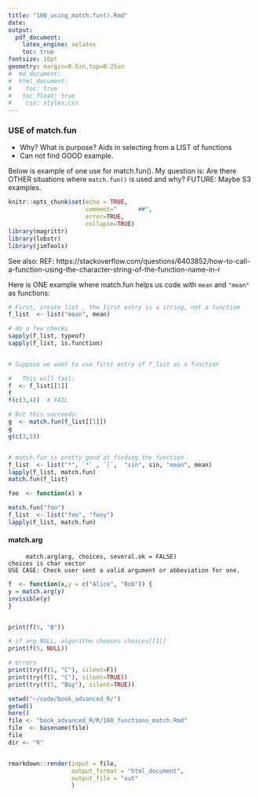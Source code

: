 ```yaml
---
title: "100_using_match.fun().Rmd"
date:  
output: 
  pdf_document:
    latex_engine: xelatex
    toc: true 
fontsize: 10pt
geometry: margin=0.5in,top=0.25in
#  md_document:
#  html_document:
#    toc: true
#  	toc_float: true
#    css: styles.css
---
```


###  USE of match.fun
  *  Why?  What is purpose?   Aids in selecting from a LIST of functions
  *  Can not find GOOD example.

Below is example of one use for match.fun().   My question is:
Are there OTHER situations where `match.fun()` is used and why?
FUTURE:  Maybe S3 examples.

```r
knitr::opts_chunk$set(echo = TRUE,  
                      comment="      ##",  
                      error=TRUE, 
                      collapse=TRUE)
library(magrittr)
library(lobstr)
library(jimTools)
``` 

See also:
REF:
https://stackoverflow.com/questions/6403852/how-to-call-a-function-using-the-character-string-of-the-function-name-in-r

Here is ONE example where match.fun helps us code with `mean` and `"mean"` as functions:
  
```r

# First, create list , the first entry is a string, not a function
f_list  <- list("mean", mean)

# do a few checks
sapply(f_list, typeof)
sapply(f_list, is.function)


# Suppose we want to use first entry of f_list as a function 

#   This will fail:
f  <- f_list[[1]]
f
f(c(3,4))  # FAIL

# But this succeeds:
g  <- match.fun(f_list[[1]])
g
g(c(3,5))


# match.fun is pretty good at finding the function
f_list  <- list("*", `*` , `[`,  "sin", sin, "mean", mean)
lapply(f_list, match.fun)
match.fun(f_list)

```

```r

foo  <- function(x) x

match.fun("foo")
f_list  <- list("foo", "fooy") 
lapply(f_list, match.fun)
```

#### match.arg
```
     match.arg(arg, choices, several.ok = FALSE)
choices is char vector
USE CASE: Check user sent a valid argument or abbeviation for one.
```

```r
f  <- function(x,y = c("Alice", "Bob")) {
y = match.arg(y)
invisible(y)
}


print(f(5, "B"))

# if arg NULL, algorithm chooses choices[[1]]
print(f(5, NULL))

# errors
print(try(f(5, "C"), silent=F))
print(try(f(5, "C"), silent=TRUE))
print(try(f(5, "Boy"), silent=TRUE))

```






```r
setwd("~/code/book_advanced_R/")
getwd()
here()
file <- "book_advanced_R/R/100_functions_match.Rmd" 
file  <- basename(file)
file
dir <- "R"


rmarkdown::render(input = file,
                  output_format = "html_document",
                  output_file = "out"
                  )

```

